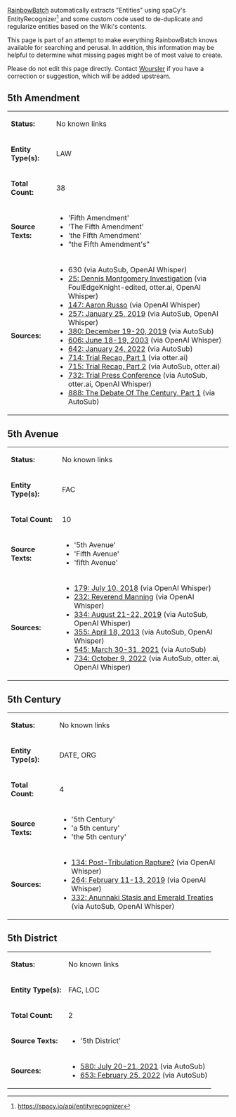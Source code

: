 [[User:RainbowBatch | RainbowBatch]] automatically extracts "Entities" using spaCy's EntityRecognizer<ref>https://spacy.io/api/entityrecognizer</ref> and some custom code used to de-duplicate and regularize entities based on the Wiki's contents.

This page is part of an attempt to make everything RainbowBatch knows available for searching and perusal. In addition, this information may be helpful to determine what missing pages might be of most value to create.

Please do not edit this page directly. Contact [[User:Woursler | Woursler]] if you have a correction or suggestion, which will be added upstream.

==5th Amendment==
{| class="fandom-table"
|'''Status:'''
|No known links
|-
|'''Entity Type(s):'''
|LAW
|-
|'''Total Count:'''
|38
|-
|'''Source Texts:'''
|

*'Fifth Amendment'
*'The Fifth Amendment'
*'the Fifth Amendment'
*"the Fifth Amendment's"

|-
|'''Sources:'''
|

*630 (via AutoSub, OpenAI Whisper)
*[[25: Dennis Montgomery Investigation]] (via FoulEdgeKnight-edited, otter.ai, OpenAI Whisper)
*[[147: Aaron Russo]] (via OpenAI Whisper)
*[[257: January 25, 2019]] (via AutoSub, OpenAI Whisper)
*[[380: December 19-20, 2019]] (via AutoSub)
*[[606: June 18-19, 2003]] (via OpenAI Whisper)
*[[642: January 24, 2022]] (via AutoSub)
*[[714: Trial Recap, Part 1]] (via otter.ai)
*[[715: Trial Recap, Part 2]] (via AutoSub, otter.ai)
*[[732: Trial Press Conference]] (via AutoSub, otter.ai, OpenAI Whisper)
*[[888: The Debate Of The Century, Part 1]] (via AutoSub)

|}

==5th Avenue==
{| class="fandom-table"
|'''Status:'''
|No known links
|-
|'''Entity Type(s):'''
|FAC
|-
|'''Total Count:'''
|10
|-
|'''Source Texts:'''
|

*'5th Avenue'
*'Fifth Avenue'
*'fifth Avenue'

|-
|'''Sources:'''
|

*[[179: July 10, 2018]] (via OpenAI Whisper)
*[[232: Reverend Manning]] (via OpenAI Whisper)
*[[334: August 21-22, 2019]] (via AutoSub, OpenAI Whisper)
*[[355: April 18, 2013]] (via AutoSub, OpenAI Whisper)
*[[545: March 30-31, 2021]] (via AutoSub)
*[[734: October 9, 2022]] (via AutoSub, otter.ai, OpenAI Whisper)

|}

==5th Century==
{| class="fandom-table"
|'''Status:'''
|No known links
|-
|'''Entity Type(s):'''
|DATE, ORG
|-
|'''Total Count:'''
|4
|-
|'''Source Texts:'''
|

*'5th Century'
*'a 5th century'
*'the 5th century'

|-
|'''Sources:'''
|

*[[134: Post-Tribulation Rapture?]] (via OpenAI Whisper)
*[[264: February 11-13, 2019]] (via OpenAI Whisper)
*[[332: Anunnaki Stasis and Emerald Treaties]] (via AutoSub, OpenAI Whisper)

|}

==5th District==
{| class="fandom-table"
|'''Status:'''
|No known links
|-
|'''Entity Type(s):'''
|FAC, LOC
|-
|'''Total Count:'''
|2
|-
|'''Source Texts:'''
|

*'5th District'

|-
|'''Sources:'''
|

*[[580: July 20-21, 2021]] (via AutoSub)
*[[653: February 25, 2022]] (via AutoSub)

|}
